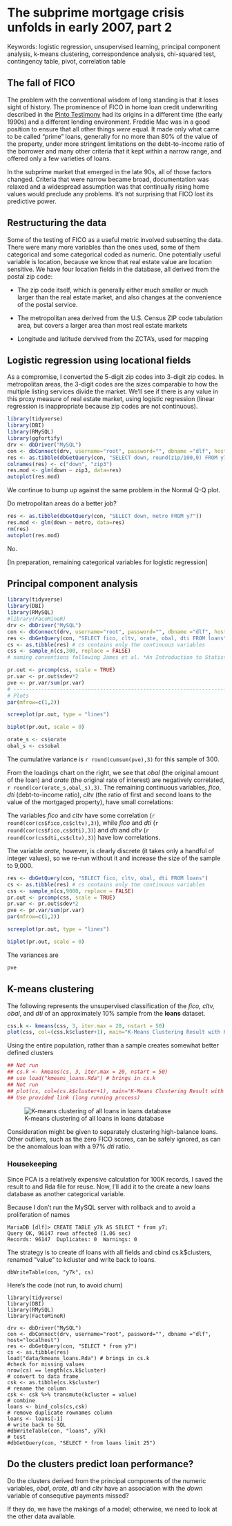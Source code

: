 # The subprime mortgage crisis unfolds in early 2007, part 2

Keywords: logistic regression, unsupervised learning, principal component analysis, k-means clustering, correspondence analysis, chi-squared test, contingency table, pivot, correlation table

## The fall of FICO

The problem with the conventional wisdom of long standing is that it loses sight of history. The prominence of FICO in home loan credit underwriting described in the [Pinto Testimony] had its origins in a different time (the early 1990s) and a different lending environment. Freddie Mac was in a good position to ensure that all other things *were* equal. It made only what came to be called "prime" loans, generally for no more than 80% of the value of the property, under more stringent limitations on the debt-to-income ratio of the borrower and many other criteria that it kept within a narrow range, and offered only a few varieties of loans.

In the subprime market that emerged in the late 90s, all of those factors changed. Criteria that were narrow became broad, documentation was relaxed and a widespread assumption was that continually rising home values would preclude any problems. It's not surprising that FICO lost its predictive power.

## Restructuring the data

Some of the testing of FICO as a useful metric involved subsetting the data. There were many more variables than the ones used, some of them categorical and some categorical coded as numeric. One potentially useful variable is location, because we know that real estate value are location sensitive. We have four location fields in the database, all derived from the postal zip code:

* The zip code itself, which is generally either much smaller or much larger than the real estate market, and also changes at the convenience of the postal service. 

* The metropolitan area derived from the U.S. Census ZIP code tabulation area, but covers a larger area than most real estate markets

* Longitude and latitude dervived from the ZCTA's, used for mapping

## Logistic regression using locational fields

As a compromise, I converted the 5-digit zip codes into 3-digit zip codes. In metropolitan areas, the 3-digit codes are the sizes comparable to how the multiple listing services divide the market. We'll see if there is any value in this proxy measure of real estate market, using logistic regression (linear regression is inappropriate because zip codes are not continuous).

```r
library(tidyverse)
library(DBI)
library(RMySQL)
library(ggfortify)
drv <- dbDriver("MySQL")
con <- dbConnect(drv, username="root", password="", dbname ="dlf", host="localhost")
res <- as.tibble(dbGetQuery(con, "SELECT down, round(zip/100,0) FROM y7"))
colnames(res) <- c("down", "zip3")
res.mod <- glm(down ~ zip3, data=res)
autoplot(res.mod)
``` 

We continue to bump up against the same problem in the Normal Q-Q plot.

Do metropolitan areas do a better job?

```r
res <- as.tibble(dbGetQuery(con, "SELECT down, metro FROM y7"))
res.mod <- glm(down ~ metro, data=res)
rm(res)
autoplot(res.mod)
```

No.

[In preparation, remaining categorical variables for logistic regression]

## Principal component analysis

```r
library(tidyverse)
library(DBI)
library(RMySQL)
#library(FacoMineR)
drv <- dbDriver("MySQL")
con <- dbConnect(drv, username="root", password="", dbname ="dlf", host="localhost")
res <- dbGetQuery(con, "SELECT fico, cltv, orate, obal, dti FROM loans")
cs <- as.tibble(res) # cs contains only the continuous variables
css <- sample_n(cs,300, replace = FALSE) 
# naming conventions following James et al. *An Introduction to Statistical Learning*

pr.out <- prcomp(css, scale = TRUE)
pr.var <- pr.out$sdev*2
pve <- pr.var/sum(pr.var)
# ------------------------------------------------------------------------
# Plots
par(mfrow=c(1,2))

screeplot(pr.out, type = "lines")

biplot(pr.out, scale = 0)
``` 

```r
orate_s <- cs$orate
obal_s <- cs$obal
```

The cumulative variance is  `r round(cumsum(pve),3)` for this sample of 300.

From the loadings chart on the right, we see that *obal* (the original amount of the loan) and *orate* (the original rate of interest) are negatively correlated, `r round(cor(orate_s,obal_s),3)`. The remaining continuous variables, *fico*, *dti* (debt-to-income ratio), *cltv* (the ratio of first and second loans to the value of the mortgaged property), have small correlations:

The variables *fico* and *cltv* have some correlation (`r round(cor(cs$fico,cs$cltv),3)`), while *fico* and *dti* (`r round(cor(cs$fico,cs$dti),3)`) and *dti* and *cltv* (`r round(cor(cs$dti,cs$cltv),3)`) have low correlations.

The variable *orate,* however, is clearly discrete (it takes only a handful of integer values), so we re-run without it and increase the size of the sample to 9,000.

```r
res <- dbGetQuery(con, "SELECT fico, cltv, obal, dti FROM loans")
cs <- as.tibble(res) # cs contains only the continuous variables
css <- sample_n(cs,9000, replace = FALSE)
pr.out <- prcomp(css, scale = TRUE)
pr.var <- pr.out$sdev*2
pve <- pr.var/sum(pr.var)
par(mfrow=c(1,2))

screeplot(pr.out, type = "lines")

biplot(pr.out, scale = 0)

``` 

The variances are
```r
pve
```


## K-means clustering

The following represents the unsupervised classification of the *fico, cltv, obal*, and *dti* of an approximately 10% sample from the **loans** dataset.

```r
css.k <- kmeans(css, 3, iter.max = 20, nstart = 50)
plot(css, col=(css.k$cluster+1), main="K-Means Clustering Result with K=3, n = 9,000, nstart = 50, max.iter = 20", pch=20, cex=2)
```

Using the entire population, rather than a sample creates somewhat better defined clusters

```r
## Not run
## cs.k <- kmeans(cs, 3, iter.max = 20, nstart = 50)
## use load("kmeans_loans.Rda") # brings in cs.k
## Not run
## plot(cs, col=(cs.k$cluster+1), main="K-Means Clustering Result with K=3, n = all_loans, nstart = 50, max.iter = 20", pch=20, cex=2)
## Use provided link (long running process)
```
![K-means clustering of all loans in loans database](http://media.richard-careaga.com/img/Kmeans_loans.png)
 
Consideration might be given to separately clustering high-balance loans. Other outliers, such as the zero FICO scores, can be safely ignored, as can be the anomalous loan with a 97% *dti* ratio.

### Housekeeping

Since PCA is a relatively expensive calculation for 100K records, I saved the result to and Rda file for reuse. Now, I'll add it to the create a new loans database as another categorical variable.

Because I don't run the MySQL server with rollback and to avoid a proliferation of names

    MariaDB [dlf]> CREATE TABLE y7k AS SELECT * from y7;
    Query OK, 96147 rows affected (1.06 sec)
    Records: 96147  Duplicates: 0  Warnings: 0

The strategy is to create df loans with all fields and cbind cs.k$clusters, renamed "value" to kcluster and write back to loans.

    dbWriteTable(con, "y7k", cs)

Here's the code (not run, to avoid churn)

    library(tidyverse)
    library(DBI)
    library(RMySQL)
    library(FactoMineR)

    drv <- dbDriver("MySQL")
    con <- dbConnect(drv, username="root", password="", dbname ="dlf", host="localhost")
    res <- dbGetQuery(con, "SELECT * from y7")
    cs <- as.tibble(res)
    load("data/kmeans_loans.Rda") # brings in cs.k
    #check for missing values
    nrow(cs) == length(cs.k$cluster)
    # convert to data frame
    csk <- as.tibble(cs.k$cluster)
    # rename the column
    csk <- csk %>% transmute(kcluster = value)
    # combine
    loans <- bind_cols(cs,csk)
    # remove duplicate rownames column
    loans <- loans[-1]
    # write back to SQL
    #dbWriteTable(con, "loans", y7k) 
    # test
    #dbGetQuery(con, "SELECT * from loans limit 25")

## Do the clusters predict loan performance?

Do the clusters derived from the principal components of the numeric variables, *obal*, *orate*, *dti* and *cltv* have an association with the *down* variable of consequtive payments missed?

If they do, we have the makings of a model; otherwise, we need to look at the other data available. 


[credit disclosure]: https://goo.gl/uhX1Pc
[LBMLT 2006-1]: https://www.sec.gov/Archives/edgar/data/1119605/000114420406002461/v033798_fwp.htm

[Pinto testimony]: https://democrats-oversight.house.gov/sites/democrats.oversight.house.gov/files/documents/Fannie%20Freddie%20Testimony%20of%20Edward%20Pinto%2012.9.08%20written%20submission%20Full.pdf
